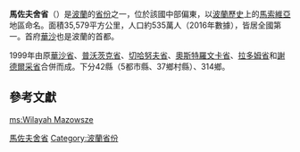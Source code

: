 {{noteTA
|T=zh:馬佐夫舍省; zh-hant:馬索維亞省; zh-hans:马佐夫舍省;
|1=zh:馬佐夫舍; zh-hant:馬索維亞; zh-hans:马佐夫舍;
}}
{{Infobox voivodeship
|name = 马佐夫舍省
|native_name = {{lang|pl|Województwo Mazowieckie}}
|flag = POL województwo mazowieckie flag.svg
|coat-of-arms = POL województwo mazowieckie COA.svg
|location = Mazowieckie in Poland.svg
|counties = Mazowieckie-administracja.png
|capital = [[华沙|华沙]]
| area_total_km2   = 35579
| population_total = 5,384,617
| population_footnotes = <ref name="auto">{{cite web|url=http://warszawa.stat.gov.pl|title=Urząd Statystyczny w Warszawie|first=ideo -|last=www.ideo.pl|publisher=|accessdate=10 April 2017|archive-date=2020-08-05|archive-url=https://web.archive.org/web/20200805225849/https://warszawa.stat.gov.pl/|dead-url=no}}</ref>
| population_as_of = 2017年
|density = 151
|urban = 5
|land = 37
|gmina = 314
}}

'''馬佐夫舍省'''（{{lang-pl|Województwo mazowieckie}}）是[[波蘭|波蘭]]的[[波蘭省份|省份]]之一，位於該國中部偏東，以[[波蘭歷史|波蘭歷史]]上的[[馬索維亞|馬索維亞]]地區命名。面積35,579平方公里，人口約535萬人（2016年數據），皆居全國第一。首府[[華沙|華沙]]也是波蘭的首都。

1999年由原[[華沙省|華沙省]]、[[普沃茨克省|普沃茨克省]]、[[切哈努夫省|切哈努夫省]]、[[奧斯特羅文卡省|奧斯特羅文卡省]]、[[拉多姆省|拉多姆省]]和[[謝德爾采省|謝德爾采省]]合併而成。下分42縣（5都市縣、37鄉村縣）、314鄉。

==參考文獻==
{{reflist}}

{{波蘭行政區劃}}

{{Authority control}}
[[Category:馬佐夫舍省|]]
[[Category:波蘭省份|Category:波蘭省份]]

[[ms:Wilayah_Mazowsze|ms:Wilayah Mazowsze]]